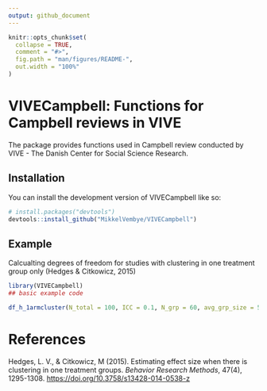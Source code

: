 ```yaml
---
output: github_document
---
```


<!-- README.md is generated from README.Rmd. Please edit that file -->

```r
knitr::opts_chunk$set(
  collapse = TRUE,
  comment = "#>",
  fig.path = "man/figures/README-",
  out.width = "100%"
)
```

# VIVECampbell:  Functions for Campbell reviews in VIVE

<!-- badges: start -->
<!-- badges: end -->

The package provides functions used in Campbell review conducted by VIVE - The Danish Center for Social Science Research.

## Installation

You can install the development version of VIVECampbell like so:

``` r

# install.packages("devtools")
devtools::install_github("MikkelVembye/VIVECampbell")

```

## Example

Calcualting degrees of freedom for studies with clustering in one treatment group only (Hedges & Citkowicz, 2015)

```r
library(VIVECampbell)
## basic example code

df_h_1armcluster(N_total = 100, ICC = 0.1, N_grp = 60, avg_grp_size = 5)
```

# References

Hedges, L. V., & Citkowicz, M (2015). Estimating effect size when there is clustering in one treatment groups. *Behavior Research Methods*, 47(4), 1295-1308. <https://doi.org/10.3758/s13428-014-0538-z>

